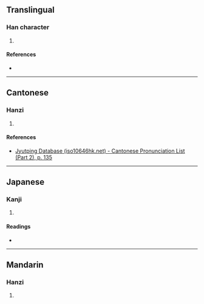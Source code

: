 {{character info/new}}
==Translingual==

===Han character===
{{Han char|rn=79|rad=殳|as=09|sn=13|four=|canj=JAHNE|ids=⿰者殳}}

# {{defn|Han|sort=殳09}}

====References====
* {{Han ref|kx=0586.080|dkj=16650|dj=0978.140|hdz=32161.030|uh=6BBE|ud=27582}}

----

==Cantonese==

===Hanzi===
{{yue-hanzi|jyut=[[seon3]]|y=seun3}}

# {{defn|lang=yue|sort=殳09}}

====References====
*[http://www.iso10646hk.net/jp/document/download.jsp Jyutping Database (iso10646hk.net) - Cantonese Pronunciation List (Part 2), p. 135]

----

==Japanese==

===Kanji===
{{ja-kanji|grade=|rs=殳09}}

# {{defn|lang=ja|sort=殳09}}

====Readings====
* {{ja-readings|on=[[しゅん]] (shun)|kun=[[きずく]] (kizuku)}}

----

==Mandarin==

===Hanzi===
{{cmn-hanzi|pin=[[xùn]] ([[xun4]])|wg=hsün<sup>4</sup>}}

# {{defn|lang=cmn|sort=殳09}}